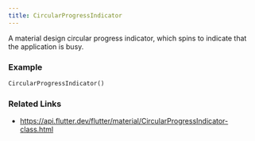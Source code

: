 ```yaml
---
title: CircularProgressIndicator
---
```


A material design circular progress indicator, which spins to indicate that the application is busy.

### Example

```dart liveslice=CircularProgressIndicator
CircularProgressIndicator()
```

### Related Links
- https://api.flutter.dev/flutter/material/CircularProgressIndicator-class.html
